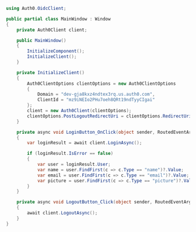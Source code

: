 ```cs MainWindow.xaml.cs lines highlight={30-33}
using Auth0.OidcClient;

public partial class MainWindow : Window
{
    private Auth0Client client;

    public MainWindow()
    {
        InitializeComponent();
        InitializeClient();
    }

    private InitializeClient()
    {
        Auth0ClientOptions clientOptions = new Auth0ClientOptions
        {
            Domain = "dev-gja8kxz4ndtex3rq.us.auth0.com",
            ClientId = "mz9iNEIo2PHu7oeh8QRt19ndTyyCIgai"
        };
        client = new Auth0Client(clientOptions);
        clientOptions.PostLogoutRedirectUri = clientOptions.RedirectUri;
    }

    private async void LoginButton_OnClick(object sender, RoutedEventArgs e) 
    {
        var loginResult = await client.LoginAsync();

        if (loginResult.IsError == false)
        {
            var user = loginResult.User;
            var name = user.FindFirst(c => c.Type == "name")?.Value;
            var email = user.FindFirst(c => c.Type == "email")?.Value;
            var picture = user.FindFirst(c => c.Type == "picture")?.Value;
        }
    }

    private async void LogoutButton_Click(object sender, RoutedEventArgs e)
    {
        await client.LogoutAsync();
    }
}
```
